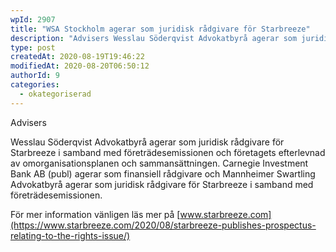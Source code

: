```yaml
---
wpId: 2907
title: "WSA Stockholm agerar som juridisk rådgivare för Starbreeze"
description: "Advisers Wesslau Söderqvist Advokatbyrå agerar som juridisk rådgivare för Starbreeze i samband med företrädesemissionen och företagets efterlevnad av omorganisationsplanen och sammansättningen. Carnegie Investment Bank AB (publ) agerar som finansiell rådgivare&hellip;"
type: post
createdAt: 2020-08-19T19:46:22
modifiedAt: 2020-08-20T06:50:12
authorId: 9
categories:
  - okategoriserad
---
```


Advisers

Wesslau Söderqvist Advokatbyrå agerar som juridisk rådgivare för Starbreeze i samband med företrädesemissionen och företagets efterlevnad av omorganisationsplanen och sammansättningen. Carnegie Investment Bank AB (publ) agerar som finansiell rådgivare och Mannheimer Swartling Advokatbyrå agerar som juridisk rådgivare för Starbreeze i samband med företrädesemissionen.

För mer information vänligen läs mer på [www.starbreeze.com](https://www.starbreeze.com/2020/08/starbreeze-publishes-prospectus-relating-to-the-rights-issue/)